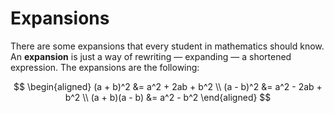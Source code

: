 # Expansions

There are some expansions that every student in mathematics should know. An
**expansion** is just a way of rewriting &mdash; expanding &mdash; a
shortened expression. The expansions are the following:

$$
\begin{aligned}
	(a + b)^2 &= a^2 + 2ab + b^2 \\
	(a - b)^2 &= a^2 - 2ab + b^2 \\
	(a + b)(a - b) &= a^2 - b^2
\end{aligned}
$$
